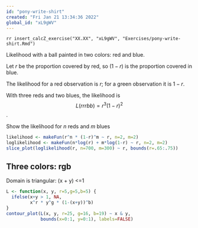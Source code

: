 ```yaml
---
id: "pony-write-shirt"
created: "Fri Jan 21 13:34:36 2022"
global_id: "xL9gWV"
---
```


`rr insert_calcZ_exercise("XX.XX", "xL9gWV", "Exercises/pony-write-shirt.Rmd")`



Likelihood with a ball painted in two colors: red and blue.

Let $r$ be the proportion covered by red, so $(1-r)$ is the proportion covered in blue.

The likelihood for a red observation is $r$; for a green observation it is $1-r$.

With three reds and two blues, the likelihood is $$L(rrrbb) = r^3 (1 - r)^2$$.

Show the likelihood for $n$ reds and $m$ blues

```r
likelihood <- makeFun(r^n * (1-r)^m ~ r, n=2, m=2)
loglikelihood <- makeFun(n*log(r) + m*log(1-r) ~ r, n=2, m=2)
slice_plot(loglikelihood(r, n=700, m=300) ~ r, bounds(r=.65:.75))

```




## Three colors: rgb

Domain is triangular: (x + y) <=1

```r
L <- function(x, y, r=5,g=5,b=5) {
  ifelse(x+y > 1, NA,
         x^r * y^g * (1-(x+y))^b)
}
contour_plot(L(x, y, r=25, g=16, b=19) ~ x & y,
             bounds(x=0:1, y=0:1), labels=FALSE)
```
